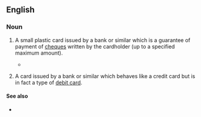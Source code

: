 ==English==
{{wikipedia}}

===Noun===
{{en-noun}}
<!-- believe this is UK specific, not found in Australia at least -->
# {{lb|en|British|banking}} A small plastic card issued by a bank or similar which is a guarantee of payment of [[cheque]]s written by the cardholder (up to a specified maximum amount).
#* {{quote-journal|en|work=CompareAndSave.com|title=Industry to close cheque card system|date=25 September 2009|passage=Banks have decided to end cheque guarantee card payments from July 2011. / The 24 members of the current '''cheque card''' system said that they had made the move in order to reflect consumer trends, with the popularity of the payment method in "terminal decline".}}
# {{lb|en|South Africa|banking}} A card issued by a bank or similar which behaves like a credit card but is in fact a type of [[debit card]].

====See also====
* {{l|en|debit card}}